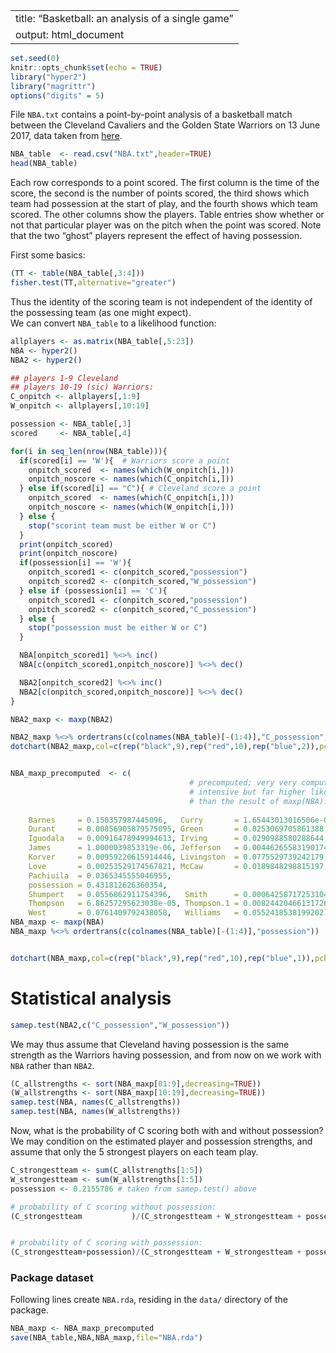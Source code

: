 --
title: "Basketball: an analysis of a single game"
output: html_document
---

```r
set.seed(0)
knitr::opts_chunk$set(echo = TRUE)
library("hyper2")
library("magrittr")
options("digits" = 5)
```

File `NBA.txt` contains a point-by-point analysis of a basketball
match between the Cleveland Cavaliers and the Golden State Warriors on
13 June 2017, data taken from
[here](https://www.espn.com/nba/playbyplay?gameId=400954514).

```r
NBA_table  <- read.csv("NBA.txt",header=TRUE)
head(NBA_table)
```

Each row corresponds to a point scored.  The first column is the time
of the score, the second is the number of points scored, the third
shows which team had possession at the start of play, and the fourth
shows which team scored.  The other columns show the players.  Table
entries show whether or not that particular player was on the pitch
when the point was scored.  Note that the two "ghost" players
represent the effect of having possession.

First some basics:

```r
(TT <- table(NBA_table[,3:4]))
fisher.test(TT,alternative="greater")
```

Thus the identity of the scoring team is not independent of the
identity of the possessing team (as one might expect).  
We can convert `NBA_table` to a likelihood function:

```r
allplayers <- as.matrix(NBA_table[,5:23])
NBA <- hyper2()
NBA2 <- hyper2()

## players 1-9 Cleveland
## players 10-19 (sic) Warriors:
C_onpitch <- allplayers[,1:9]
W_onpitch <- allplayers[,10:19]

possession <- NBA_table[,3]
scored     <- NBA_table[,4]

for(i in seq_len(nrow(NBA_table))){
  if(scored[i] == 'W'){  # Warriors score a point
    onpitch_scored  <- names(which(W_onpitch[i,]))
    onpitch_noscore <- names(which(C_onpitch[i,]))
  } else if(scored[i] == "C"){ # Cleveland score a point
    onpitch_scored  <- names(which(C_onpitch[i,]))
    onpitch_noscore <- names(which(W_onpitch[i,]))
  } else {
    stop("scorint team must be either W or C")
  }
  print(onpitch_scored)
  print(onpitch_noscore)
  if(possession[i] == 'W'){
    onpitch_scored1 <- c(onpitch_scored,"possession")
    onpitch_scored2 <- c(onpitch_scored,"W_possession")
  } else if (possession[i] == 'C'){
    onpitch_scored1 <- c(onpitch_scored,"possession")
    onpitch_scored2 <- c(onpitch_scored,"C_possession")
  } else {
    stop("possession must be either W or C")
  }

  NBA[onpitch_scored1] %<>% inc()
  NBA[c(onpitch_scored1,onpitch_noscore)] %<>% dec()

  NBA2[onpitch_scored2] %<>% inc()
  NBA2[c(onpitch_scored,onpitch_noscore)] %<>% dec()
}

NBA2_maxp <- maxp(NBA2)

NBA2_maxp %<>% ordertrans(c(colnames(NBA_table)[-(1:4)],"C_possession","W_possession"))
dotchart(NBA2_maxp,col=c(rep("black",9),rep("red",10),rep("blue",2)),pch=16)


NBA_maxp_precomputed  <- c(
                                        # precomputed; very very computer
                                        # intensive but far higher likelihood
                                        # than the result of maxp(NBA):
    
    Barnes     = 0.150357987445096,   Curry       = 1.65443013016506e-06,
    Durant     = 0.00856905879575095, Green       = 0.0253069705861388,
    Iguodala   = 0.00916478949994613, Irving      = 0.0290988580288644, 
    James      = 1.0000039853319e-06, Jefferson   = 0.00446265583190174, 
    Korver     = 0.00959220615914446, Livingston  = 0.0775529739242179, 
    Love       = 0.00253529174567821, McCaw       = 0.0189848298815197,
    Pachiuila  = 0.0365345555046955,
    possession = 0.431812626360354,
    Shumpert   = 0.0556862911754396,   Smith      = 0.00064258717253104,
    Thompson   = 6.86257295623038e-05, Thompson.1 = 0.00824420466131726,
    West       = 0.0761409792438058,   Williams   = 0.0552418538199202)
NBA_maxp <- maxp(NBA)
NBA_maxp %<>% ordertrans(c(colnames(NBA_table)[-(1:4)],"possession"))


dotchart(NBA_maxp,col=c(rep("black",9),rep("red",10),rep("blue",1)),pch=16)
```

# Statistical analysis

```r
samep.test(NBA2,c("C_possession","W_possession"))
```

We may thus assume that Cleveland having possession is the same
strength as the Warriors having possession, and from now on we work
with `NBA` rather than `NBA2`.


```r
(C_allstrengths <- sort(NBA_maxp[01:9],decreasing=TRUE))
(W_allstrengths <- sort(NBA_maxp[10:19],decreasing=TRUE))
samep.test(NBA, names(C_allstrengths))
samep.test(NBA, names(W_allstrengths))
```

Now, what is the probability of C scoring both with and without
possession?  We may condition on the estimated player and possession
strengths, and assume that only the 5 strongest players on each team
play.

```r
C_strongestteam <- sum(C_allstrengths[1:5])
W_strongestteam <- sum(W_allstrengths[1:5])
possession <- 0.2155786 # taken from samep.test() above

# probability of C scoring without possession:
(C_strongestteam           )/(C_strongestteam + W_strongestteam + possession)


# probability of C scoring with possession:
(C_strongestteam+possession)/(C_strongestteam + W_strongestteam + possession)
```


### Package dataset

Following lines create `NBA.rda`, residing in the `data/` directory of the package.

```r
NBA_maxp <- NBA_maxp_precomputed
save(NBA_table,NBA,NBA_maxp,file="NBA.rda")
```
